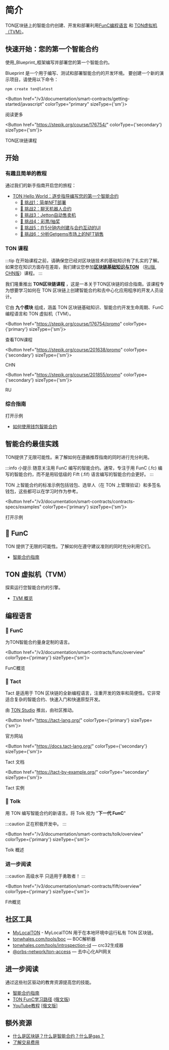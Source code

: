 
# 简介

TON区块链上的智能合约创建、开发和部署利用[FunC编程语言](/v3/documentation/smart-contracts/overview#-func) 和 [TON虚拟机（TVM）](/v3/documentation/smart-contracts/overview#ton-virtual-machine-tvm)。

## 快速开始：您的第一个智能合约

使用_Blueprint_框架编写并部署您的第一个智能合约。

Blueprint 是一个用于编写、测试和部署智能合约的开发环境。
要创建一个新的演示项目，请使用以下命令：

```bash
npm create ton@latest
```

<Button href="/v3/documentation/smart-contracts/getting-started/javascript" colorType="primary" sizeType={'sm'}>

阅读更多

</Button>

<Button href="https://stepik.org/course/176754/" colorType={'secondary'} sizeType={'sm'}>

TON区块链课程

</Button>

## 开始

### 有趣且简单的教程

通过我们的新手指南开启您的旅程：

- [TON Hello World：逐步指导编写您的第一个智能合约](https://helloworld.tonstudio.io/02-contract/)
  - [🚩 挑战1：简单NFT部署](https://github.com/romanovichim/TONQuest1)
  - [🚩 挑战2：聊天机器人合约](https://github.com/romanovichim/TONQuest2)
  - [🚩 挑战3：Jetton自动售卖机](https://github.com/romanovichim/TONQuest3)
  - [🚩 挑战4：彩票/抽奖](https://github.com/romanovichim/TONQuest4)
  - [🚩 挑战5：在5分钟内创建与合约互动的UI](https://github.com/romanovichim/TONQuest5)
  - [🚩 挑战6：分析Getgems市场上的NFT销售](https://github.com/romanovichim/TONQuest6)

### TON 课程

:::tip
在开始课程之前，请确保您已经对区块链技术的基础知识有了扎实的了解。如果您在知识方面存在差距，我们建议您参加[**区块链基础知识与TON**](https://stepik.org/course/201294/promo) （[RU版](https://stepik.org/course/202221/), [CHN版](https://stepik.org/course/200976/)）课程。
:::

我们隆重推出 **TON区块链课程** ，这是一本关于TON区块链的综合指南。该课程专为想要学习如何在 TON 区块链上创建智能合约和去中心化应用程序的开发人员设计。

它由 **九个模块** 组成，涵盖 TON 区块链基础知识、智能合约开发生命周期、FunC 编程语言和 TON 虚拟机（TVM）。

<Button href="https://stepik.org/course/176754/promo"
        colorType={'primary'} sizeType={'sm'}>

查看TON课程

</Button>

<Button href="https://stepik.org/course/201638/promo"
        colorType={'secondary'} sizeType={'sm'}>

CHN

</Button>

<Button href="https://stepik.org/course/201855/promo"
        colorType={'secondary'} sizeType={'sm'}>

RU

</Button>

### 综合指南

打开示例

- [如何使用钱包智能合约](/v3/guidelines/smart-contracts/howto/wallet)

## 智能合约最佳实践

TON提供了无限可能性。来了解如何在遵循推荐指南的同时进行充分利用。

:::info 小提示
随意关注用 FunC 编写的智能合约。通常，专注于用 FunC (.fc) 编写的智能合约，而不是用较低级的 Fift (.fif) 语言编写的智能合约会更好。
:::

TON 上智能合约的标准示例包括钱包、选举人（在 TON 上管理验证）和多签名钱包，这些都可以在学习时作为参考。

<Button href="/v3/documentation/smart-contracts/contracts-specs/examples" colorType={'primary'} sizeType={'sm'}>

打开示例

</Button>

## 📘 FunC

TON 提供了无限的可能性。了解如何在遵守建议准则的同时充分利用它们。

- [智能合约指南](/v3/guidelines/smart-contracts/guidelines)

## TON 虚拟机（TVM）

探索运行您智能合约的引擎。

- [TVM 概览](/v3/文档/tvm/tvm-overview)

## 编程语言

### 📘 FunC

为TON智能合约量身定制的语言。

<Button href="/v3/documentation/smart-contracts/func/overview" colorType={'primary'} sizeType={'sm'}>

FunC概览

</Button>

### 📒 Tact

Tact 是适用于 TON 区块链的全新编程语言，注重开发的效率和简便性。它非常适合复杂的智能合约、快速入门和快速原型开发。

由 [TON Studio](https://tonstudio.io) 推出，由社区推动。

<Button href="https://tact-lang.org/"
        colorType={'primary'} sizeType={'sm'}>

官方网站

</Button>

<Button href="https://docs.tact-lang.org/"
        colorType={'secondary'} sizeType={'sm'}>

Tact 文档

</Button>

<Button href="https://tact-by-example.org/"
        colorType="secondary" sizeType={'sm'}>

Tact 实例

</Button>

### 📗 Tolk

用 TON 编写智能合约的新语言。将 Tolk 视为 "**下一代 FunC**"

:::caution
正在积极开发中。
:::

<Button href="/v3/documentation/smart-contracts/tolk/overview" colorType={'primary'} sizeType={'sm'}>

Tolk 概述

</Button>

### 进一步阅读

:::caution 高级水平
只适用于勇敢者！
:::

<Button href="/v3/documentation/smart-contracts/fift/overview" colorType={'primary'} sizeType={'sm'}>

Fift概览

</Button>

## 社区工具

- [MyLocalTON](/v3/guidelines/nodes/running-nodes/running-a-local-ton) - MyLocalTON 用于在本地环境中运行私有 TON 区块链。
- [tonwhales.com/tools/boc](https://tonwhales.com/tools/boc) — BOC解析器
- [tonwhales.com/tools/introspection-id](https://tonwhales.com/tools/introspection-id) — crc32生成器
- [@orbs-network/ton-access](https://www.orbs.com/ton-access/) — 去中心化API网关

## 进一步阅读

通过这些社区驱动的教育资源提高您的技能。

- [智能合约指南](/v3/guidelines/smart-contracts/guidelines)
- [TON FunC学习路径](https://blog.ton.org/func-journey) ([俄文版](https://github.com/romanovichim/TonFunClessons_ru))
- [YouTube教程](https://www.youtube.com/@TONDevStudy) [[俄文版]](https://www.youtube.com/@WikiMar)

## 额外资源

- [什么是区块链？什么是智能合约？什么是gas？](https://blog.ton.org/what-is-blockchain)
- [了解交易费用](/v3/guidelines/smart-contracts/fee-calculation)
